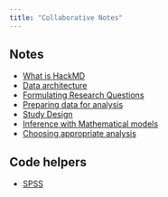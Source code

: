 ```yaml
---
title: "Collaborative Notes"
---
```


## Notes

* [What is HackMD](https://hackmd.io/@norcalbiostat/intro_hackmd)  
* [Data architecture](https://hackmd.io/@norcalbiostat/01_data_arch)
* [Formulating Research Questions](https://hackmd.io/@norcalbiostat/02_rq)
* [Preparing data for analysis](https://hackmd.io/@norcalbiostat/03_dm)
* [Study Design](https://hackmd.io/@norcalbiostat/06-study_design)
* [Inference with Mathematical models](https://hackmd.io/@norcalbiostat/07-intro_inference)
* [Choosing appropriate analysis](https://hackmd.io/@norcalbiostat/08-choosing-analysis)


## Code helpers

* [SPSS](https://hackmd.io/@norcalbiostat/SPSS)
